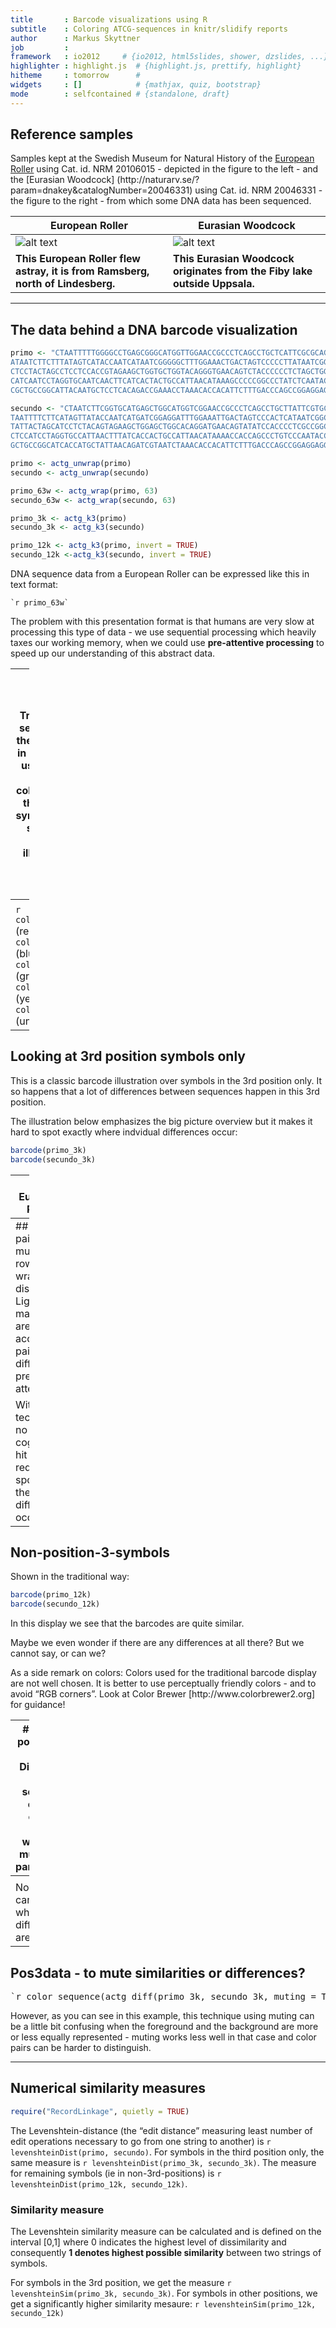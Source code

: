 ```yaml
---
title       : Barcode visualizations using R
subtitle    : Coloring ATCG-sequences in knitr/slidify reports
author      : Markus Skyttner
job         : 
framework   : io2012     # {io2012, html5slides, shower, dzslides, ...}
highlighter : highlight.js  # {highlight.js, prettify, highlight}
hitheme     : tomorrow      # 
widgets     : []            # {mathjax, quiz, bootstrap}
mode        : selfcontained # {standalone, draft}
---
```


## Reference samples  
Samples kept at the Swedish Museum for Natural History of the [European Roller](http://naturarv.se/?param=dnakey&catalogNumber=20106015) using Cat. id. NRM 20106015 - depicted in the figure to the left - and the [Eurasian Woodcock] (http://naturarv.se/?param=dnakey&catalogNumber=20046331) using Cat. id. NRM  20046331 - the figure to the right - from which some DNA data has been sequenced.   


European Roller | Eurasian Woodcock  
------------- | -------------  
![alt text][id1] | ![alt text][id2]  
**This European Roller flew astray, it is from Ramsberg, north of Lindesberg.** | **This Eurasian Woodcock originates from the Fiby lake outside Uppsala.**

[id1]: blue-bird-small.png "Reference sample of European Roller"
[id2]: brown-bird-small.png "Reference sample of European Woodcock"

---

## The data behind a DNA barcode visualization

```r

primo <- "CTAATTTTTGGGGCCTGAGCGGGCATGGTTGGAACCGCCCTCAGCCTGCTCATTCGCGCAGAACTCGGTCAACCAGGAACCCTACTAGGAGACGACCAGATCTACAACGTAATCGTCACTGCCCATGCCTTCGTA
ATAATCTTCTTTATAGTCATACCAATCATAATCGGGGGCTTTGGAAACTGACTAGTCCCCCTTATAATCGGCGCCCCAGACATAGCGTTCCCCCGTATAAATAACATAAGCTTCTGACTACTCCCCCCATCCTTCCTT
CTCCTACTAGCCTCCTCCACCGTAGAAGCTGGTGCTGGTACAGGGTGAACAGTCTACCCCCCTCTAGCTGGTAATCTGGCCCACGCCGGAGCTTCTGTAGACCTAGCCATCTTCTCCCTACACCTCGCTGGAGTCT
CATCAATCCTAGGTGCAATCAACTTCATCACTACTGCCATTAACATAAAGCCCCCGGCCCTATCTCAATACCAAACCCCCCTATTCGTATGATCCGTACTAATCACAGCCGTCCTACTATTACTTTCACTGCCCGTCCT
CGCTGCCGGCATTACAATGCTCCTCACAGACCGAAACCTAAACACCACATTCTTTGACCCAGCCGGAGGAGGAGACCCAGTCCTATACCAACACCTATTC"

secundo <- "CTAATCTTCGGTGCATGAGCTGGCATGGTCGGAACCGCCCTCAGCCTGCTTATTCGTGCAGAACTAGGCCAACCAGGAACCCTCTTGGGAGATGACCAAATCTACAATGTAATCGTTACTGCTCATGCATTCGTAA
TAATTTTCTTCATAGTTATACCAATCATGATCGGAGGATTTGGAAATTGACTAGTCCCACTCATAATCGGCGCCCCCGACATAGCATTTCCTCGTATAAACAATATAAGCTTCTGACTACTCCCCCCATCATTCCTAT
TATTACTAGCATCCTCTACAGTAGAAGCTGGAGCTGGCACAGGATGAACAGTATATCCACCCCTCGCCGGCAACCTAGCCCACGCAGGAGCCTCAGTAGACCTAGCTATTTTCTCCCTCCATTTAGCAGGTGTCTC
CTCCATCCTAGGTGCCATTAACTTTATCACCACTGCCATTAACATAAAACCACCAGCCCTGTCCCAATACCAAACACCCCTATTTGTATGATCAGTACTCATTACCGCCGTCTTACTGCTACTCTCACTCCCAGTCCTT
GCTGCCGGCATCACCATGCTATTAACAGATCGTAATCTAAACACCACATTCTTTGACCCAGCCGGAGGAGGAGACCCAGTCCTATACCAACATCTCTTC"

primo <- actg_unwrap(primo)
secundo <- actg_unwrap(secundo)

primo_63w <- actg_wrap(primo, 63)
secundo_63w <- actg_wrap(secundo, 63)

primo_3k <- actg_k3(primo)
secundo_3k <- actg_k3(secundo)

primo_12k <- actg_k3(primo, invert = TRUE)
secundo_12k <-actg_k3(secundo, invert = TRUE)

```

DNA sequence data from a European Roller can be expressed like this in text format:
```
`r primo_63w`
```
  
The problem with this presentation format is that humans are very slow at processing this type of data - we use sequential processing which heavily taxes our working memory, when we could use **pre-attentive processing** to speed up our understanding of this abstract data.

---
## Traditional barcode visualization
Traditionally, DNA sequenced data is therefore displayed in a colorful format using thin bars of four different colors representing the A, C, T and G symbols in the DNA sequence data. That way, an illusive similarity with product barcodes is constructed. 

Such a classic traditional barcode depiction looks like this for these two sample sequences:

```r

barcode(primo)  

barcode(secundo)
```

This presentation format can compress a lot of data into one line, provided there are enough pixels available. However, it sacrifices clear display of individual symbols, because bars are so thin that they can barely be distinguished. And what happens when the sequence length is greater than available pixel width?

Can you think of alternative ways to display the same data that fixes some of the problems above?

---
<pre style="font-family: monospace;">
`r color_sequence(tolower(primo_63w))`
</pre>

`r color_sequence("a")` (red) = A  
`r color_sequence("c")` (blue) = C  
`r color_sequence("t")` (green) = T  
`r color_sequence("g")` (yellow) = G  
`r color_sequence("n")` (unknown) = N  

---

## Looking at 3rd position symbols only
This is a classic barcode illustration over symbols in the 3rd position only. It so happens that a lot of differences between sequences happen in this 3rd position. 

The illustration below emphasizes the big picture overview but it makes it hard to spot exactly where indvidual differences occur: 

```r

barcode(primo_3k)  
barcode(secundo_3k)  

```

---
### European Roller:  

<pre style="font-family: monospace;">
`r color_sequence(actg_wrap((primo_3k), 63))`
</pre>

### Eurasian woodcock:

<pre style="font-family: monospace;">
`r color_sequence(actg_wrap((secundo_3k), 63))`
</pre>

`r color_sequence("A")` (red) = A  
`r color_sequence("C")` (blue) = C  
`r color_sequence("T")` (green) = T  
`r color_sequence("G")` (yellow) = G  

As you can see, when we use a multi-line display it is hard to spot the differences because positions are still not easily aligned so comparisons become slow and cognitively difficult to make. How can we support that task in a better way?  

---
## Using a pairwise multi-line row-wrapped display
Light gray markings are used to accentuate pairwise differences pre-attentively:  
<pre style="font-family: monospace;">
`r color_sequence(actg_diff(primo_3k, secundo_3k, muting = FALSE))`
</pre>

With this technique no heavy cognitive hit is required to spot where the differences occur.

---
## Non-position-3-symbols  
Shown in the traditional way:  

```r
barcode(primo_12k)  
barcode(secundo_12k)  
```

In this display we see that the barcodes are quite similar. 

Maybe we even wonder if there are any differences at all there? But we cannot say, or can we?

As a side remark on colors: Colors used for the traditional barcode display are not well chosen. It is better to use perceptually friendly colors - and to avoid "RGB corners". Look at Color Brewer [http://www.colorbrewer2.org] for guidance!

---
## Non-position-3 data  
Displayed as separate color-coded row-wrapped multi-line paragraphs
<pre style="font-family: monospace;">
`r color_sequence(actg_wrap(primo_12k, 63))`
</pre>
<pre style="font-family: monospace;">
`r color_sequence(actg_wrap(secundo_12k, 63))`
</pre>

Still quite impossible to see whether there are any differences, right?

---
<pre style="font-family: monospace;">
`r color_sequence(actg_diff(primo_12k, secundo_12k, 90))`
</pre>

Now we can see where the differences are!

---
## Pos3data - to mute similarities or differences?
<pre style="font-family: monospace;">
`r color_sequence(actg_diff(primo_3k, secundo_3k, muting = TRUE))`
</pre>

However, as you can see in this example, this technique using muting can be a little bit confusing when the foreground and the background are more or less equally represented - muting works less well in that case and color pairs can be harder to distinguish.

---
## Numerical similarity measures
```r
require("RecordLinkage", quietly = TRUE) 
```
The Levenshtein-distance (the "edit distance" measuring least number of edit operations necessary to go from one string to another) is `r levenshteinDist(primo, secundo)`. 
For symbols in the third position only, the same measure is `r levenshteinDist(primo_3k, secundo_3k)`.
The measure for remaining symbols (ie in non-3rd-positions) is `r levenshteinDist(primo_12k, secundo_12k)`.

### Similarity measure

The Levenshtein similarity measure can be calculated and is defined on the interval [0,1] where 0 indicates the highest level of dissimilarity and consequently **1 denotes highest possible similarity** between two strings of symbols.

For symbols in the 3rd position, we get the measure `r levenshteinSim(primo_3k, secundo_3k)`. 
For symbols in other positions, we get a significantly higher similarity mesaure: `r levenshteinSim(primo_12k, secundo_12k)`

